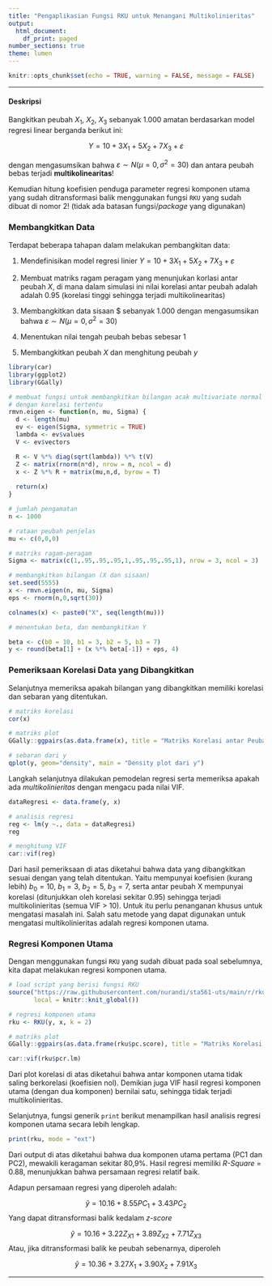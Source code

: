 ```yaml
---
title: "Pengaplikasian Fungsi RKU untuk Menangani Multikolinieritas"
output: 
  html_document:
    df_print: paged
number_sections: true
theme: lumen
---
```


```r
knitr::opts_chunk$set(echo = TRUE, warning = FALSE, message = FALSE)
```

---

#### Deskripsi

Bangkitkan peubah $X_1$, $X_2$, $X_3$ sebanyak 1.000 amatan berdasarkan model regresi
linear berganda berikut ini:

$$
Y = 10 + 3X_1 + 5X_2 + 7X_3 + \varepsilon
$$

dengan mengasumsikan bahwa $\varepsilon \sim N(\mu = 0, \sigma^2 = 30)$
dan antara peubah bebas terjadi **multikolinearitas**! 

Kemudian hitung koefisien penduga parameter regresi komponen utama yang sudah ditransformasi balik menggunakan fungsi `RKU` yang sudah dibuat di nomor 2! (tidak ada batasan fungsi/*package* yang digunakan)

### Membangkitkan Data 

Terdapat beberapa tahapan dalam melakukan pembangkitan data:

1. Mendefinisikan model regresi linier $Y = 10 + 3X_1 + 5X_2 + 7X_3 + \varepsilon$

2. Membuat matriks ragam peragam yang menunjukan korlasi antar peubah $X$, di mana dalam simulasi ini nilai korelasi antar peubah adalah adalah 0.95 (korelasi tinggi sehingga terjadi multikolinearitas)

3. Membangkitkan data sisaan \varepsilon$ sebanyak 1.000 dengan mengasumsikan bahwa $\varepsilon \sim N(\mu = 0, \sigma^2 = 30)$

4. Menentukan nilai tengah peubah bebas sebesar 1

5. Membangkitkan peubah $X$ dan menghitung peubah $y$


```r
library(car)
library(ggplot2)
library(GGally)
```


```r
# membuat fungsi untuk membangkitkan bilangan acak multivariate normal
# dengan korelasi tertentu
rmvn.eigen <- function(n, mu, Sigma) {
  d <- length(mu)
  ev <- eigen(Sigma, symmetric = TRUE)
  lambda <- ev$values
  V <- ev$vectors

  R <- V %*% diag(sqrt(lambda)) %*% t(V)
  Z <- matrix(rnorm(n*d), nrow = n, ncol = d)
  x <- Z %*% R + matrix(mu,n,d, byrow = T)
  
  return(x)
}
```

```r
# jumlah pengamatan
n <- 1000

# rataan peubah penjelas
mu <- c(0,0,0)

# matriks ragam-peragam
Sigma <- matrix(c(1,.95,.95,.95,1,.95,.95,.95,1), nrow = 3, ncol = 3)

# membangkitkan bilangan (X dan sisaan)
set.seed(5555)
x <- rmvn.eigen(n, mu, Sigma)
eps <- rnorm(n,0,sqrt(30))

colnames(x) <- paste0("X", seq(length(mu)))
```

```r
# menentukan beta, dan membangkitkan Y

beta <- c(b0 = 10, b1 = 3, b2 = 5, b3 = 7)
y <- round(beta[1] + (x %*% beta[-1]) + eps, 4)
```


### Pemeriksaan Korelasi Data yang Dibangkitkan

Selanjutnya memeriksa apakah bilangan yang dibangkitkan memiliki korelasi dan sebaran yang ditentukan.

```r
# matriks korelasi
cor(x)
```

```r
# matriks plot
GGally::ggpairs(as.data.frame(x), title = "Matriks Korelasi antar Peubah X")
```

```r
# sebaran dari y
qplot(y, geom="density", main = "Density plot dari y")
```

Langkah selanjutnya dilakukan pemodelan regresi serta memeriksa apakah ada *multikolinieritas* dengan mengacu pada nilai VIF.

```r
dataRegresi <- data.frame(y, x) 

# analisis regresi
reg <- lm(y ~., data = dataRegresi)
reg

# menghitung VIF
car::vif(reg)
```

Dari hasil pemeriksaan di atas diketahui bahwa data yang dibangkitkan sesuai dengan yang telah ditentukan. Yaitu mempunyai koefisien (kurang lebih) $b_0 = 10$, $b_1 = 3$, $b_2 = 5$, $b_3 = 7$, serta antar peubah X mempunyai korelasi (ditunjukkan oleh korelasi sekitar 0.95) sehingga terjadi multikolinieritas (semua VIF > 10). Untuk itu perlu penanganan khusus untuk mengatasi masalah ini. Salah satu metode yang dapat digunakan untuk mengatasi multikolinieritas adalah regresi komponen utama.


### Regresi Komponen Utama

Dengan menggunakan fungsi `RKU` yang sudah dibuat pada soal sebelumnya, kita dapat melakukan regresi komponen utama.

```r
# load script yang berisi fungsi RKU
source("https://raw.githubusercontent.com/nurandi/sta561-uts/main/r/rku.R", 
       local = knitr::knit_global())
```


```r
# regresi komponen utama
rku <- RKU(y, x, k = 2)
```

```r
# matriks plot
GGally::ggpairs(as.data.frame(rku$pc.score), title = "Matriks Korelasi antar Komponen Utama")

car::vif(rku$pcr.lm)
```

Dari plot korelasi di atas diketahui bahwa antar komponen utama tidak saling berkorelasi (koefisien nol). Demikian juga VIF hasil regresi komponen utama (dengan dua komponen) bernilai satu, sehingga tidak terjadi multikolinieritas. 

Selanjutnya, fungsi generik `print` berikut menampilkan hasil analisis regresi komponen utama secara lebih lengkap.

```r
print(rku, mode = "ext")
```

Dari output di atas diketahui bahwa dua komponen utama pertama (PC1 dan PC2), mewakili keragaman sekitar 80,9%. Hasil regresi memiliki *R-Square* = 0.88, menunjukkan bahwa persamaan regresi relatif baik.

Adapun persamaan regresi yang diperoleh adalah:

$$
\hat{y} = 10.16 + 8.55PC_1 + 3.43PC_2
$$
Yang dapat ditransformasi balik kedalam *z-score*

$$
\hat{y} = 10.16 + 3.22Z_{X1} + 3.89Z_{X2} + 7.71Z_{X3}
$$
Atau, jika ditransformasi balik ke peubah sebenarnya, diperoleh

$$
\hat{y} = 10.36 + 3.27X_1 + 3.90X_2 + 7.91X_3
$$


---






